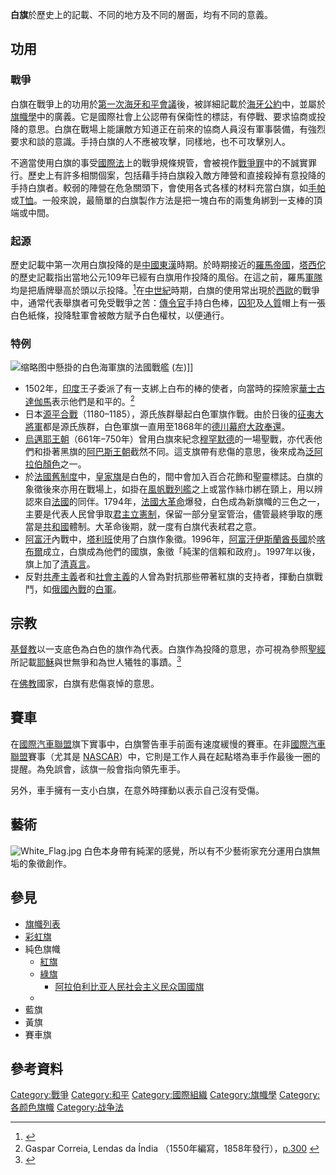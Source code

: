 {{Infobox Flag
| Name = 白旗
| Article = 
| Type = 
| Image = Flag white.svg
| Use = 101001
| Adoption = 1899年7月29日<br/>[[海牙公約|第一次海牙和平會議]] 
| NamePrefix = 
}}

'''白旗'''於歷史上的記載、不同的地方及不同的層面，均有不同的意義。

== 功用 ==
=== 戰爭 ===
白旗在戰爭上的功用於[[海牙公約|第一次海牙和平會議]]後，被詳細記載於[[海牙公約|海牙公約]]中，並屬於[[旗幟學|旗幟學]]中的廣義。它是國際社會上公認帶有保衛性的標誌，有停戰、要求協商或投降的意思。白旗在戰場上能讓敵方知道正在前來的協商人員沒有軍事裝備，有強烈要求和談的意識。手持白旗的人不應被攻擊，同樣地，也不可攻擊別人。

不適當使用白旗的事受[[國際法|國際法]]上的戰爭規條規管，會被視作[[戰爭罪|戰爭罪]]中的不誠實罪行。歷史上有許多相關個案，包括藉手持白旗殺入敵方陣營和直接殺掉有意投降的手持白旗者。較弱的陣營在危急關頭下，會使用各式各樣的材料充當白旗，如[[手帕|手帕]]或[[T恤|T恤]]。一般來說，最簡單的白旗製作方法是把一塊白布的兩隻角綁到一支棒的頂端或中間。

=== 起源 ===
歷史記載中第一次用白旗投降的是[[中國|中國]][[東漢|東漢]]時期。於時期接近的[[羅馬帝國|羅馬帝國]]，[[塔西佗|塔西佗]]的歷史記載指出當地公元109年已經有白旗用作投降的風俗。在這之前，羅馬[[軍隊|軍隊]]均是把盾牌舉高於頭以示投降。<ref>{{Cite web |url=http://www.slate.com/id/2080557/ |title=Why Do Surrendering Soldiers Wave White Flags? |access-date=2011-07-07 |archive-date=2011-08-20 |archive-url=https://web.archive.org/web/20110820000432/http://www.slate.com/id/2080557/ |dead-url=no }}</ref>在[[中世紀|中世紀]]時期，白旗的使用常出現於[[西歐|西歐]]的戰爭中，通常代表舉旗者可免受戰爭之苦：[[傳令官|傳令官]]手持白色棒，[[囚犯|囚犯]]及[[人質|人質]]帽上有一張白色紙條，投降駐軍會被敵方賦予白色權杖，以便通行。

=== 特例 ===
[[File:BattleOfVirginiaCapes.jpg|缩略图]]中懸掛的白色海軍旗的法國戰艦 (左)]]

* 1502年，[[印度|印度]]王子委派了有一支綁上白布的棒的使者，向當時的探險家[[華士古達伽馬|華士古達伽馬]]表示他們是和平的。<ref>Gaspar Correia, Lendas da Índia （1550年編寫，1858年發行），[http://books.google.com/books?id=YmVKAAAAYAAJ&dq=editions%3ALCCN05022145&as_brr=1&pg=PA300#v=onepage&q&f=false p.300] {{Wayback|url=http://books.google.com/books?id=YmVKAAAAYAAJ&dq=editions%3ALCCN05022145&as_brr=1&pg=PA300#v=onepage&q&f=false |date=20160629172746 }}</ref>
* 日本[[源平合戰|源平合戰]]（1180–1185），源氏族群舉起白色軍旗作戰。由於日後的[[征夷大將軍|征夷大將軍]]都是源氏族群，白色軍旗一直用至1868年的[[德川幕府|德川幕府]][[大政奉還|大政奉還]]。
* [[烏邁耶王朝|烏邁耶王朝]]（661年–750年）曾用白旗來紀念[[穆罕默德|穆罕默德]]的一場聖戰，亦代表他們和掛著黑旗的[[阿巴斯王朝|阿巴斯王朝]]截然不同。這支旗帶有悲傷的意思，後來成為[[泛阿拉伯顏色|泛阿拉伯顏色]]之一。
* 於[[舊制度_(法國)|法國舊制度]]中，[[皇家旗|皇家旗]]是白色的，間中會加入百合花飾和聖靈標誌。白旗的象徵後來亦用在戰場上，如掛在[[風帆戰列艦|風帆戰列艦]]之上或當作絲巾綁在頸上，用以辨認來自[[法國|法國]]的同伴。1794年，[[法國大革命|法國大革命]]爆發，白色成為新旗幟的三色之一，主要是代表人民曾爭取[[君主立憲制|君主立憲制]]，保留一部分皇室管治，儘管最終爭取的應當是[[共和國|共和國]]體制。大革命後期，就一度有白旗代表弒君之意。
* [[阿富汗|阿富汗]]內戰中，[[塔利班|塔利班]]使用了白旗作象徵。1996年，[[阿富汗伊斯蘭酋長國|阿富汗伊斯蘭酋長國]]於[[喀布爾|喀布爾]]成立，白旗成為他們的國旗，象徵「純潔的信賴和政府」。1997年以後，旗上加了[[清真言|清真言]]。
* 反對[[共產主義|共產主義]]者和[[社會主義|社會主義]]的人曾為對抗那些帶著紅旗的支持者，揮動白旗戰鬥，如[[俄國內戰|俄國內戰]]的[[白軍|白軍]]。

== 宗教 ==
[[基督教|基督教]]以一支底色為白色的旗作為代表。白旗作為投降的意思，亦可視為參照[[聖經|聖經]]所記載[[耶穌|耶穌]]與世無爭和為世人犧牲的事蹟。<ref>{{Cite web |url=http://www.prayerfoundation.org/christian_flag.htm |title=基督教旗資料 |access-date=2011-07-07 |archive-date=2017-04-22 |archive-url=https://web.archive.org/web/20170422032804/http://www.prayerfoundation.org/christian_flag.htm |dead-url=no }}</ref>

在[[佛教|佛教]]國家，白旗有悲傷哀悼的意思。

== 賽車 ==
在[[國際汽車聯盟|國際汽車聯盟]]旗下實事中，白旗警告車手前面有速度緩慢的賽車。在非[[國際汽車聯盟|國際汽車聯盟]]賽事（尤其是 [[全国改装赛车竞赛协会|NASCAR]]）中，它則是工作人員在起點塔為車手作最後一圈的提醒。為免誤會，該旗一般會指向領先車手。

另外，車手擁有一支小白旗，在意外時揮動以表示自己沒有受傷。

== 藝術 ==
[[File:White_Flag.jpg|thumb]]
白色本身帶有純潔的感覺，所以有不少藝術家充分運用白旗無垢的象徵創作。

== 參見 ==
* [[旗幟列表|旗幟列表]]
* [[彩虹旗|彩虹旗]]
* 純色旗幟
**[[紅旗|紅旗]]
**[[綠旗|綠旗]]
***[[利比亚国旗#大阿拉伯利比亞人民社會主義民眾國時期|阿拉伯利比亚人民社会主义民众国國旗]]
**{{le|黑色旗幟列表|List of black flags|黑旗}}
*藍旗
*黃旗
*賽車旗

== 參考資料 ==
<references/>

[[Category:戰爭|Category:戰爭]]
[[Category:和平|Category:和平]]
[[Category:國際組織|Category:國際組織]]
[[Category:旗幟學|Category:旗幟學]]
[[Category:各颜色旗幟|Category:各颜色旗幟]]
[[Category:战争法|Category:战争法]]